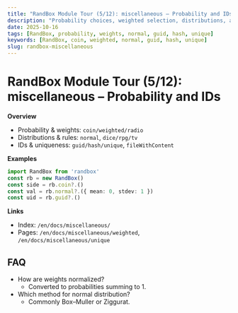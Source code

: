 ```yaml
---
title: "RandBox Module Tour (5/12): miscellaneous – Probability and IDs"
description: "Probability choices, weighted selection, distributions, and identifiers (guid/hash/unique). Examples, FAQs, and references."
date: 2025-10-16
tags: [RandBox, probability, weights, normal, guid, hash, unique]
keywords: [RandBox, coin, weighted, normal, guid, hash, unique]
slug: randbox-miscellaneous
---
```


# RandBox Module Tour (5/12): miscellaneous – Probability and IDs

**Overview**
- Probability & weights: `coin/weighted/radio`
- Distributions & rules: `normal`, `dice/rpg/tv`
- IDs & uniqueness: `guid/hash/unique`, `fileWithContent`

**Examples**
```ts
import RandBox from 'randbox'
const rb = new RandBox()
const side = rb.coin?.()
const val = rb.normal?.({ mean: 0, stdev: 1 })
const uid = rb.guid?.()
```

**Links**
- Index: `/en/docs/miscellaneous/`
- Pages: `/en/docs/miscellaneous/weighted`, `/en/docs/miscellaneous/unique`

## FAQ

- How are weights normalized?
  - Converted to probabilities summing to 1.
- Which method for normal distribution?
  - Commonly Box–Muller or Ziggurat.

